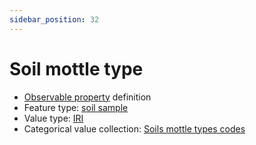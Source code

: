 ```yaml
---
sidebar_position: 32
---
```



# Soil mottle type

- [Observable property](/viewers/dawe-vocabs?uri=https://linked.data.gov.au/def/nrm/79df1f41-1a8e-44af-8362-87ac7944cfc3) definition
- Feature type: [soil sample](http://linked.data.gov.au/def/tern-cv/06461021-a6c2-4175-9651-23653c2b9116)
- Value type: [IRI](https://w3id.org/tern/ontologies/tern/IRI)
- Categorical value collection: [Soils mottle types codes](/viewers/dawe-vocabs?uri=https://linked.data.gov.au/def/nrm/b12461fc-166e-477b-a58c-60682848010e)

<Example
  protocolModule="soil-pit-characterization"
  observableProperty="https://linked.data.gov.au/def/nrm/79df1f41-1a8e-44af-8362-87ac7944cfc3"
/>
